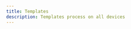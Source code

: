 ```yaml
---
title: Templates
description: Templates process on all devices
---
```


<div className="mt-8 grid gap-4 sm:grid-cols-2 sm:gap-8">
    <ImageCard 
      href="/docs/templates/marketing"
      liveHref="https://casecobracase.vercel.app/"
      src="/images/temp-1.avif"
    />
    <ImageCard 
      href="/docs/templates/marketing"
      liveHref=""
      src="/images/temp-2.avif"
    />
    <ImageCard 
      href="/docs/templates/marketing"
      liveHref=""
      src="/images/temp-2.avif"
    />
    <ImageCard 
      href="/docs/templates/marketing"
      liveHref="https://casecobracase.vercel.app/"
      src="/images/temp-1.avif"
    />
</div>
